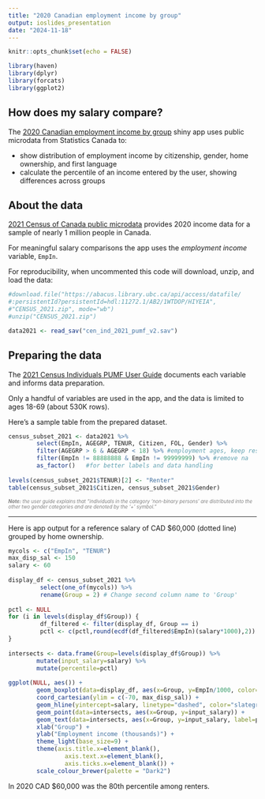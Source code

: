 ```yaml
---
title: "2020 Canadian employment income by group"
output: ioslides_presentation
date: "2024-11-18"
---
```


```r
knitr::opts_chunk$set(echo = FALSE)

library(haven)
library(dplyr)
library(forcats)
library(ggplot2)
```

## How does my salary compare? {data-background=#dff0e7}

The [2020 Canadian employment income by group](https://sagarana.shinyapps.io/income_percentile/) shiny app uses public microdata from Statistics Canada to:

-   show distribution of employment income by citizenship, gender, home ownership, and first language
-   calculate the percentile of an income entered by the user, showing differences across groups

## About the data

[2021 Census of Canada public microdata](https://hdl.handle.net/11272.1/AB2/1WTDOP) provides 2020 income data for a sample of nearly 1 million people in Canada. 

For meaningful salary comparisons the app uses the *employment income* variable, `EmpIn`.

For reproducibility, when uncommented this code will download, unzip, and load the data:

```r
#download.file("https://abacus.library.ubc.ca/api/access/datafile/
#:persistentId?persistentId=hdl:11272.1/AB2/1WTDOP/HIYEIA",
#"CENSUS_2021.zip", mode="wb")
#unzip("CENSUS_2021.zip")

data2021 <- read_sav("cen_ind_2021_pumf_v2.sav")
```

## Preparing the data

The [2021 Census Individuals PUMF User Guide](https://hdl.handle.net/11272.1/AB2/1WTDOP/EV7NLM) documents each variable and informs data preparation.

Only a handful of variables are used in the app, and the data is limited to ages 18-69 (about 530K rows).

Here's a sample table from the prepared dataset. 

```r
census_subset_2021 <- data2021 %>%
        select(EmpIn, AGEGRP, TENUR, Citizen, FOL, Gender) %>%
        filter(AGEGRP > 6 & AGEGRP < 18) %>% #employment ages, keep respondents aged 18-69
        filter(EmpIn != 88888888 & EmpIn != 99999999) %>% #remove na
        as_factor()   #for better labels and data handling
        
levels(census_subset_2021$TENUR)[2] <- "Renter"
table(census_subset_2021$Citizen, census_subset_2021$Gender)
```
<span style="color:grey; font-size:0.7em; margin-top:1em; font-style:italic"><b>Note:</b> the user guide explains that "individuals in the category 'non-binary persons' are distributed into the other two gender categories and are denoted by the '+' symbol."</span>

---- 

Here is app output for a reference salary of CAD $60,000 (dotted line) grouped by home ownership.

```r
mycols <- c("EmpIn", "TENUR")
max_disp_sal <- 150
salary <- 60
                
display_df <- census_subset_2021 %>%
         select(one_of(mycols)) %>%
         rename(Group = 2) # Change second column name to 'Group'
                
pctl <- NULL
for (i in levels(display_df$Group)) {
         df_filtered <- filter(display_df, Group == i)
         pctl <- c(pctl,round(ecdf(df_filtered$EmpIn)(salary*1000),2))
}
                
intersects <- data.frame(Group=levels(display_df$Group)) %>%
        mutate(input_salary=salary) %>%
        mutate(percentile=pctl)
                
ggplot(NULL, aes()) +
        geom_boxplot(data=display_df, aes(x=Group, y=EmpIn/1000, color=Group)) + 
        coord_cartesian(ylim = c(-70, max_disp_sal)) +
        geom_hline(yintercept=salary, linetype="dashed", color="slategrey") +
        geom_point(data=intersects, aes(x=Group, y=input_salary)) +
        geom_text(data=intersects, aes(x=Group, y=input_salary, label=percentile), hjust=-0.3, vjust=-0.5) +
        xlab("Group") +
        ylab("Employment income (thousands)") + 
        theme_light(base_size=9) +
        theme(axis.title.x=element_blank(),
                axis.text.x=element_blank(),
                axis.ticks.x=element_blank()) +
        scale_colour_brewer(palette = "Dark2")

```

In 2020 CAD $60,000 was the 80th percentile among renters.